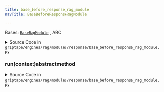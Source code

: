 ```yaml
---
title: base_before_response_rag_module
navTitle: BaseBeforeResponseRagModule

---
```


<span id="griptape.engines.rag.modules.response.base_before_response_rag_module.BaseBeforeResponseRagModule"></span>

Bases:
 [`BaseRagModule`](..#griptape.engines.rag.modules.BaseRagModule "BaseRagModule (griptape.engines.rag.modules.BaseRagModule)")
, <span title="abc.ABC">ABC</span>

<details><summary>Source Code in <code>griptape&#47;engines&#47;rag&#47;modules&#47;response&#47;base_before_response_rag_module.py</code></summary>

```python
@define(kw_only=True)
class BaseBeforeResponseRagModule(BaseRagModule, ABC):
    @abstractmethod
    def run(self, context: RagContext) -> RagContext: ...
```

</details>

<span id="griptape.engines.rag.modules.response.base_before_response_rag_module.BaseBeforeResponseRagModule.run"></span>

### run(context)abstractmethod

<details><summary>Source Code in <code>griptape&#47;engines&#47;rag&#47;modules&#47;response&#47;base_before_response_rag_module.py</code></summary>

```python
@abstractmethod
def run(self, context: RagContext) -> RagContext: ...
```

</details>

